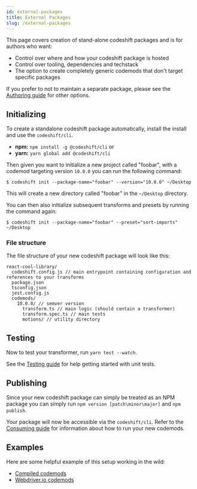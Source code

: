 ```yaml
---
id: external-packages
title: External Packages
slug: /external-packages
---
```


This page covers creation of stand-alone codeshift packages and is for authors who want:

- Control over where and how your codeshift package is hosted
- Control over tooling, dependencies and techstack
- The option to create completely generic codemods that don't target specific packages

If you prefer to not to maintain a separate package, please see the [Authoring guide](authoring) for other options.

## Initializing

To create a standalone codeshift package automatically, install the install and use the `codeshift/cli`.

- **npm:** `npm install -g @codeshift/cli` or
- **yarn:** `yarn global add @codeshift/cli`

Then given you want to initialize a new project called "foobar", with a codemod targeting version `10.0.0` you can run the following command:

`$ codeshift init --package-name="foobar" --version="10.0.0" ~/Desktop`

This will create a new directory called "foobar" in the `~/Desktop` directory.

You can then also initialize subsequent transforms and presets by running the command again:

`$ codeshift init --package-name="foobar" --preset="sort-imports" ~/Desktop`

### File structure

The file structure of your new codeshift package will look like this:

```
react-cool-library/
  codeshift.config.js // main entrypoint containing configuration and references to your transforms
  package.json
  tsconfig.json
  jest.config.js
  codemods/
    10.0.0/ // semver version
      transform.ts // main logic (should contain a transformer)
      transform.spec.ts // main tests
      motions/ // utility directory
```

## Testing

Now to test your transformer, run `yarn test --watch`.

See the [Testing guide](testing) for help getting started with unit tests.

## Publishing

Since your new codeshift package can simply be treated as an NPM package you can simply run `npm version [patch\minor\major]` and `npm publish`.

Your package will now be accessible via the `codeshift/cli`. Refer to the [Consuming guide](consuming) for information about how to run your new codemods.

## Examples

Here are some helpful example of this setup working in the wild:

- [Compiled codemods](https://github.com/atlassian-labs/compiled/tree/master/packages/codemods)
- [Webdriver.io codemods](https://github.com/webdriverio/codemod)
